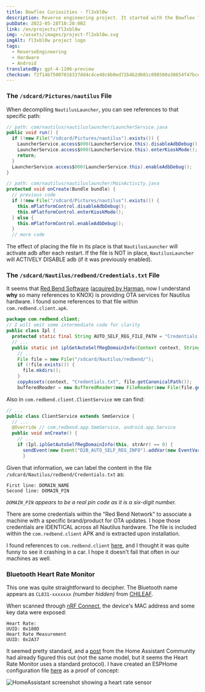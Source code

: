 ```yaml
---
title: Bowflex Curiosities - fl3xbl0w
description: Reverse engineering project. It started with the Bowflex Treadmill 22 but ended up being generalized for any Android machine sold by Nautilus Inc. (Nautilus, Bowflex, Schwinn).
pubDate: 2022-05-28T10:28:00Z
link: /en/projects/fl3xbl0w
img: ~/assets/images/project-fl3xbl0w.svg
imgAlt: fl3xbl0w project logo
tags:
  - ReverseEngineering
  - Hardware
  - Android
translatedBy: gpt-4-1106-preview
checksum: f2f14b75007016337dd4c4ce48c6b0ed72b4b2d681c098500a38654f47bce39e
---
```



### The `/sdcard/Pictures/nautilus` File

When decompiling `NautilusLauncher`, you can see references to that specific path:

```java
// path: com/nautilus/nautiluslauncher/LauncherService.java
public void run() {
  if (!new File("/sdcard/Pictures/nautilus").exists()) {
    LauncherService.access$000(LauncherService.this).disableAdbDebug();
    LauncherService.access$000(LauncherService.this).enterKioskMode();
    return;
  }
  LauncherService.access$000(LauncherService.this).enableAdbDebug();
}
```

```java
// path: com/nautilus/nautiluslauncher/MainActivity.java
protected void onCreate(Bundle bundle) {
  // previous code
  if (!new File("/sdcard/Pictures/nautilus").exists()) {
    this.mPlatformControl.disableAdbDebug();
    this.mPlatformControl.enterKioskMode();
  } else {
    this.mPlatformControl.enableAdbDebug();
  }
  // more code
```

The effect of placing the file in its place is that `NautilusLauncher` will activate adb after each restart. If the file is NOT in place, `NautilusLauncher` will ACTIVELY DISABLE adb (if it was previously enabled).

### The `/sdcard/Nautilus/redbend/Credentials.txt` File

It seems that [Red Bend Software](https://en.wikipedia.org/wiki/Red_Bend_Software) ([acquired by Harman](https://news.harman.com/releases/harman-completes-acquisition-of-redbend), now I understand **why** so many references to KNOX) is providing OTA services for Nautilus hardware. I found some references to that file within `com.redbend.client.apk`.

```java
package com.redbend.client;
// I will omit some intermediate code for clarity
public class Ipl {
  protected static final String AUTO_SELF_REG_FILE_PATH = "Credentials.txt";
  // ...
  public static int iplGetAutoSelfRegDomainInfo(Context context, String[] strArr) {
    // ...
    File file = new File("/sdcard/Nautilus/redbend/");
    if (!file.exists()) {
      file.mkdirs();
    }
    copyAssets(context, "Credentials.txt", file.getCanonicalPath());
    bufferedReader = new BufferedReader(new FileReader(new File(file.getAbsoluteFile(), "Credentials.txt")));

```

Also in `com.redbend.client.ClientService` we can find:

```java
// ...
public class ClientService extends SmmService {
  // ...
  @Override // com.redbend.app.SmmService, android.app.Service
  public void onCreate() {
    // ...
    if (Ipl.iplGetAutoSelfRegDomainInfo(this, strArr) == 0) {
      sendEvent(new Event("D2B_AUTO_SELF_REG_INFO").addVar(new EventVar("DMA_VAR_AUTO_SELF_REG_DOMAIN_NAME", strArr[0])).addVar(new EventVar("DMA_VAR_AUTO_SELF_REG_DOMAIN_PIN", strArr[1])));
      }
```

Given that information, we can label the content in the file `/sdcard/Nautilus/redbend/Credentials.txt` as:

```
First line: DOMAIN_NAME
Second line: DOMAIN_PIN
```

_`DOMAIN_PIN` appears to be a real pin code as it is a six-digit number._

There are some credentials within the "Red Bend Network" to associate a machine with a specific brand/product for OTA updates. I hope those credentials are IDENTICAL across all Nautilus hardware. The file is included within the `com.redbend.client` APK and is extracted upon installation.

I found references to `com.redbend.client` [here](https://www.mdxers.org/threads/com-redbend-clent-has-stopped.175897/), and I thought it was quite funny to see it crashing in a car. I hope it doesn't fail that often in our machines as well.

### Bluetooth Heart Rate Monitor

This one was quite straightforward to decipher. The Bluetooth name appears as `CL831-xxxxxxx` _(number hidden)_ from [CHILEAF](https://www.chileaf.com/copy-cl830-health-monitor-armband-heart-rate-monitor-product/).

When scanned through [nRF Connect](https://www.nordicsemi.com/Products/Development-tools/nRF-Connect-for-mobile), the device's MAC address and some key data were exposed:

```
Heart Rate:
UUID: 0x180D
Heart Rate Measurement
UUID: 0x2A37
```

It seemed pretty standard, and a [post](https://community.home-assistant.io/t/ble-heartrate-monitor/300354/39) from the Home Assistant Community had already figured this out (not the same model, but it seems the Heart Rate Monitor uses a standard protocol). I have created an ESPHome configuration file [here](https://github.com/barrenechea/esphome-config-files/blob/master/bowflex-hr-monitor.yaml) as a proof of concept:

<Image
  src={HomeAssistantSensor}
  alt="HomeAssistant screenshot showing a heart rate sensor"
  format="webp"
/>
